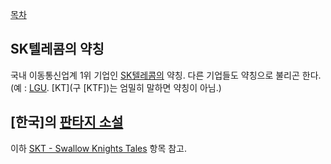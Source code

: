 [[목차]]
== SK텔레콤의 약칭 ==
국내 이동통신업계 1위 기업인 [[SK텔레콤]]의 약칭. 
다른 기업들도 약칭으로 불리곤 한다. (예 : [[LG유플러스|LGU]]. [KT](구 [KTF])는 엄밀히 말하면 약칭이 아님.)

== [한국]의 [[판타지 소설]] ==
이하 [[SKT - Swallow Knights Tales]] 항목 참고.
